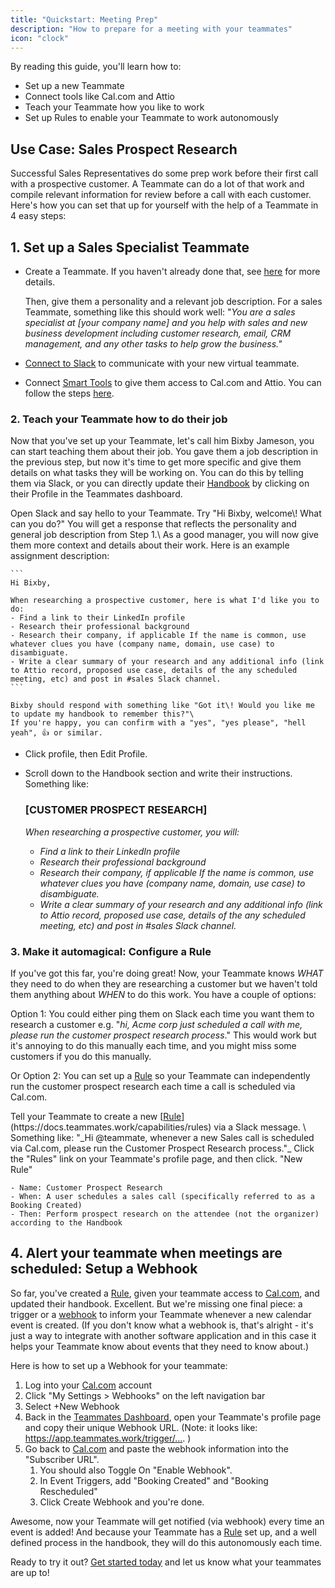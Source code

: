 ```yaml
---
title: "Quickstart: Meeting Prep"
description: "How to prepare for a meeting with your teammates"
icon: "clock"
---
```


By reading this guide, you'll learn how to:

- Set up a new Teammate
- Connect tools like Cal.com and Attio
- Teach your Teammate how you like to work
- Set up Rules to enable your Teammate to work autonomously

## Use Case: Sales Prospect Research

Successful Sales Representatives do some prep work before their first call with a prospective customer. A Teammate can do a lot of that work and compile relevant information for review before a call with each customer. Here's how you can set that up for yourself with the help of a Teammate in 4 easy steps:

## 1. Set up a Sales Specialist Teammate

- Create a Teammate. If you haven't already done that, see [<u>here</u>](https://docs.teammates.work/getting-started) for more details.

  Then, give them a personality and a relevant job description. For a sales Teammate, something like this should work well: "_You are a sales specialist at [your company name] and you help with sales and new business development including customer research, email, CRM management, and any other tasks to help grow the business."_
- [<u>Connect to Slack</u>](https://docs.teammates.work/collaboration/slack) to communicate with your new virtual teammate.
- Connect [<u>Smart Tools</u>](https://docs.teammates.work/capabilities/smart-tools) to give them access to Cal.com and Attio. You can follow the steps [<u>here</u>](https://docs.teammates.work/capabilities/smart-tools#adding-a-smart-tool).

### 2. Teach your Teammate how to do their job

Now that you've set up your Teammate, let's call him Bixby Jameson, you can start teaching them about their job. You gave them a job description in the previous step, but now it's time to get more specific and give them details on what tasks they will be working on. You can do this by telling them via Slack, or you can directly update their [<u>Handbook</u>](https://docs.teammates.work/capabilities/handbook) by clicking on their Profile in the Teammates dashboard.

<Tabs>
  <Tab title="Slack">
    Open Slack and say hello to your Teammate. Try "Hi Bixby, welcome\! What can you do?" You will get a response that reflects the personality and general job description from Step 1.\
    As a good manager, you will now give them more context and details about their work. Here is an example assignment description:

    ```
    Hi Bixby, 
    
    When researching a prospective customer, here is what I'd like you to do:
    - Find a link to their LinkedIn profile
    - Research their professional background
    - Research their company, if applicable If the name is common, use whatever clues you have (company name, domain, use case) to disambiguate.
    - Write a clear summary of your research and any additional info (link to Attio record, proposed use case, details of the any scheduled meeting, etc) and post in #sales Slack channel.
    ```

    Bixby should respond with something like "Got it\! Would you like me to update my handbook to remember this?"\
    If you're happy, you can confirm with a "yes", "yes please", "hell yeah", 👍 or similar.
  </Tab>
  <Tab title="Dashboard">
    
  </Tab>
</Tabs>

- Click profile, then Edit Profile.
- Scroll down to the Handbook section and write their instructions. Something like: 

  ### [CUSTOMER PROSPECT RESEARCH]

  _When researching a prospective customer, you will:_
  - _Find a link to their LinkedIn profile_
  - _Research their professional background_
  - _Research their company, if applicable If the name is common, use whatever clues you have (company name, domain, use case) to disambiguate._
  - _Write a clear summary of your research and any additional info (link to Attio record, proposed use case, details of the any scheduled meeting, etc) and post in #sales Slack channel._

### 3. Make it automagical: Configure a Rule

If you've got this far, you're doing great\! Now, your Teammate knows _WHAT_ they need to do when they are researching a customer but we haven't told them anything about _WHEN_ to do this work. You have a couple of options:

Option 1: You could either ping them on Slack each time you want them to research a customer e.g. "_hi, Acme corp just scheduled a call with me, please run the customer prospect research process_." This would work but it's annoying to do this manually each time, and you might miss some customers if you do this manually.

Or Option 2: You can set up a [<u>Rule</u>](https://docs.teammates.work/capabilities/rules) so your Teammate can independently run the customer prospect research each time a call is scheduled via Cal.com.

<Tabs>
  <Tab title="Slack">
    Tell your Teammate to create a new [<u>Rule</u>](https://docs.teammates.work/capabilities/rules) via a Slack message. \
    Something like: "_Hi @teammate, whenever a new Sales call is scheduled via Cal.com, please run the Customer Prospect Research process."_
  </Tab>
  <Tab title="Dashboard">
    Click the "Rules" link on your Teammate's profile page, and then click. "New Rule"

    - Name: Customer Prospect Research
    - When: A user schedules a sales call (specifically referred to as a Booking Created)
    - Then: Perform prospect research on the attendee (not the organizer) according to the Handbook
  </Tab>
</Tabs>

## 4. Alert your teammate when meetings are scheduled: Setup a Webhook

So far, you've created a [<u>Rule</u>](https://docs.teammates.work/capabilities/rules), given your teammate access to [Cal.com](http://Cal.com), and updated their handbook. Excellent. But we're missing one final piece: a trigger or a [<u>webhook</u>](https://docs.teammates.work/collaboration/communication#webhooks) to inform your Teammate whenever a new calendar event is created. (If you don't know what a webhook is, that's alright - it's just a way to integrate with another software application and in this case it helps your Teammate know about events that they need to know about.)

Here is how to set up a Webhook for your teammate:

1. Log into your [Cal.com](http://Cal.com) account
2. Click "My Settings \> Webhooks" on the left navigation bar
3. Select \+New Webhook
4. Back in the [<u>Teammates Dashboard</u>](https://app.teammates.work), open your Teammate's profile page and copy their unique Webhook URL. (Note: it looks like: https://app.teammates.work/trigger/…. )
5. Go back to [Cal.com](http://Cal.com) and paste the webhook information into the "Subscriber URL".
   1. You should also Toggle On "Enable Webhook".
   2. In Event Triggers, add "Booking Created" and "Booking Rescheduled"
   3. Click Create Webhook and you're done.

Awesome, now your Teammate will get notified (via webhook) every time an event is added\! And because your Teammate has a [<u>Rule</u>](https://docs.teammates.work/capabilities/rules) set up, and a well defined process in the handbook, they will do this autonomously each time.

Ready to try it out? [<u>Get started today</u>](https://app.teammates.work) and let us know what your teammates are up to!